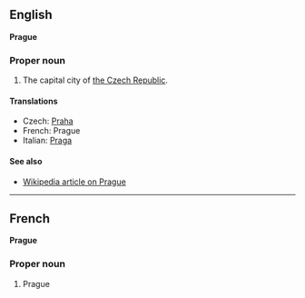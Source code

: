 ==English==
'''Prague'''

===Proper noun===

#The capital city of [[Czech Republic|the Czech Republic]].

====Translations====
*Czech: [[Praha]]
*French: Prague
*Italian: [[Praga]]

====See also====
*[[en:Prague|Wikipedia article on Prague]]

----
==French==
'''Prague'''

===Proper noun===

#Prague